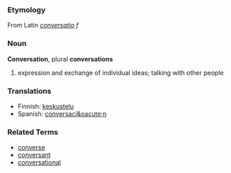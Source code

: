 ===Etymology===
From Latin ''[[conversatio]]'' ''f''

===Noun===
'''Conversation''', plural '''conversations'''

# expression and exchange of individual ideas; talking with other people

===Translations===
*Finnish: [[keskustelu]]
*Spanish: [[conversaci&oacute;n]]

===Related Terms===

*[[converse]]
*[[conversant]]
*[[conversational]]